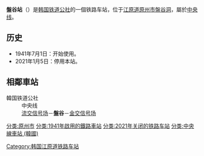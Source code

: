 {{朝鮮半島車站資訊
|公司色 = #0066b3
|文字色 = 
|站名 = 盤谷站<br />{{lang|en|Bangok}}
|圖片 = 
|pxl = 
|圖片說明 =
|前一站 = [[流交信号场|流交信号场]]
|前一站距離 = 3.4
|後一站距離 = 4.0
|後一站 = [[金交信号场|金交信号场]]
|諺文 = 반곡역
|朝鮮漢字 = 盤谷驛
|文觀部式 = Bangok-yeok
|馬-賴式 =
|副站名 = 
|車站編號 = 
|停站路線數 = 
|所屬公司 = [[韩国铁道公社|韩国铁道公社]]
|所屬路線 = [[中央线_(韩国)|中央线]]
|距離 = 111.9
|起點站 = [[清凉里站|清凉里]]
|所在地 =[[江原道_(南)|江原道]][[原州市|原州市]][[盤谷洞|盤谷洞]]
|車站構造 = 地面车站
|月台配置 = 
|啟用年月日 = 1941年7月1日
|廢站年月日 = 2021年1月5日
|上下車人次 = 
|統計年度 = 
|轉車 = 
|備註 = 
|全寬備註 = 
}}

'''盤谷站'''（{{kor|諺=반곡역|漢=盤谷驛|羅=Bangok yeok|f=y}}）是[[韩国铁道公社|韩国铁道公社]]的一個铁路车站，位于[[江原道_(南)|江原道]][[原州市|原州市]][[盤谷洞|盤谷洞]]，屬於[[中央线_(韩国)|中央线]]。

== 历史 ==
*1941年7月1日：开始使用。
*2021年1月5日：停用本站。

== 相鄰車站 ==
;韓国铁道公社
:中央线
:[[流交信号场|流交信号场]]－'''盤谷'''－[[金交信号场|金交信号场]]

{{中央线 (韩国)}}

[[Category:韩国江原道铁路车站|Category:韩国江原道铁路车站]]
[[分类:原州市|分类:原州市]]
[[分类:1941年啟用的鐵路車站|分类:1941年啟用的鐵路車站]]
[[分类:2021年关闭的铁路车站|分类:2021年关闭的铁路车站]]
[[分类:中央線車站_(韓國)|分类:中央線車站 (韓國)]]